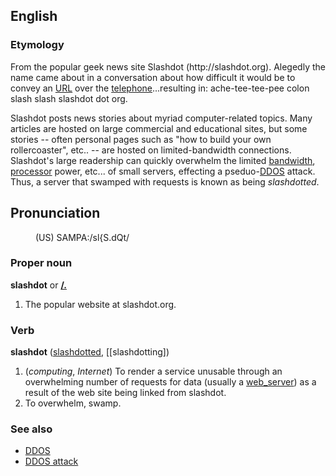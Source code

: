 ==English==

===Etymology===
From the popular geek news site Slashdot (http://slashdot.org).  Alegedly the name came about in a conversation about how difficult it would be to convey an [[URL]] over the [[telephone]]...resulting in: ache-tee-tee-pee colon slash slash slashdot dot org.

Slashdot posts news stories about myriad computer-related topics.  Many articles are hosted on large commercial and educational sites, but some stories -- often personal pages such as "how to build your own rollercoaster", etc.. -- are hosted on limited-bandwidth connections.  Slashdot's large readership can quickly overwhelm the limited [[bandwidth]], [[processor]] power, etc... of small servers, effecting a pseduo-[[DDOS]] attack.  Thus, a server that swamped with requests is known as being ''slashdotted''.

==Pronunciation==
:(US) SAMPA:/sl{S.dQt/

===Proper noun===
'''slashdot''' or '''[[/.]]'''
#The popular website at slashdot.org.

===Verb===
'''slashdot''' ([[slashdotted]], [[slashdotting])
# (''computing'', ''Internet'') To render a service unusable through an overwhelming number of requests for data (usually a [[web_server]]) as a result of the web site being linked from slashdot.
# To overwhelm, swamp.

===See also===
*[[DDOS]]
*[[DDOS attack]]